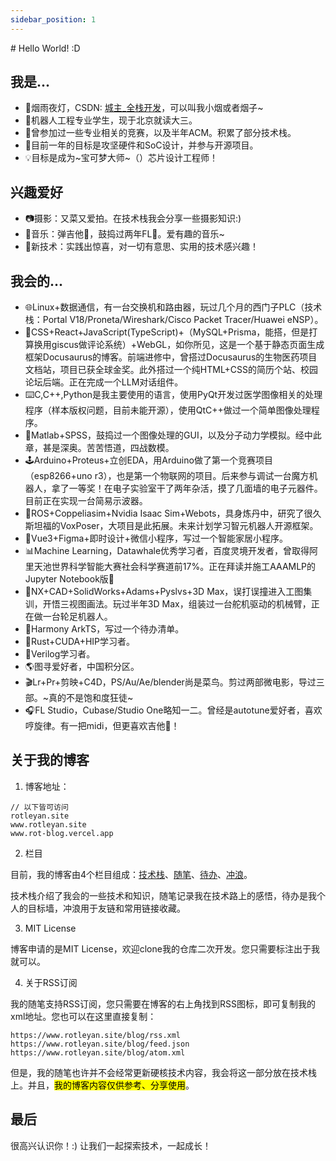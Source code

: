 ```yaml
---
sidebar_position: 1
---
```


<WordCount>
# Hello World! :D

## 我是...

- 🔅烟雨夜灯，CSDN: [城主_全栈开发](https://blog.csdn.net/hustle28214)，可以叫我小烟或者烟子\~
- 🤖机器人工程专业学生，现于北京就读大三。
- 👾曾参加过一些专业相关的竞赛，以及半年ACM。积累了部分技术栈。
- 📡目前一年的目标是攻坚硬件和SoC设计，并参与开源项目。
- 💡目标是成为~宝可梦大师~（）芯片设计工程师！


## 兴趣爱好

- 📷摄影：又菜又爱拍。在技术栈我会分享一些摄影知识:)
- 🎹音乐：弹吉他🎸，鼓捣过两年FL🥭。爱有趣的音乐\~
- 🚀新技术：实践出惊喜，对一切有意思、实用的技术感兴趣！


## 我会的...

- 🌐Linux+数据通信，有一台交换机和路由器，玩过几个月的西门子PLC（技术栈：Portal V18/Proneta/Wireshark/Cisco Packet Tracer/Huawei eNSP）。
- 👋CSS+React+JavaScript(TypeScript)+（MySQL+Prisma，能搭，但是打算换用giscus做评论系统）+WebGL，如你所见，这是一个基于静态页面生成框架Docusaurus的博客。前端进修中，曾搭过Docusaurus的生物医药项目文档站，项目已获全球金奖。此外搭过一个纯HTML+CSS的简历个站、校园论坛后端。正在完成一个LLM对话组件。
- ⌨️C,C++,Python是我主要使用的语言，使用PyQt开发过医学图像相关的处理程序（样本版权问题，目前未能开源），使用QtC++做过一个简单图像处理程序。
- 🔢Matlab+SPSS，鼓捣过一个图像处理的GUI，以及分子动力学模拟。经中此章，甚是深奥。苦苦悟道，四战数模。
- 🕹️Arduino+Proteus+立创EDA，用Arduino做了第一个竞赛项目（esp8266+uno r3），也是第一个物联网的项目。后来参与调试一台魔方机器人，拿了一等奖！在电子实验室干了两年杂活，摸了几面墙的电子元器件。目前正在实现一台简易示波器。
- 🤖ROS+Coppeliasim+Nvidia Isaac Sim+Webots，具身炼丹中，研究了很久斯坦福的VoxPoser，大项目是此拓展。未来计划学习智元机器人开源框架。
- 💬Vue3+Figma+即时设计+微信小程序，写过一个智能家居小程序。
- 📊Machine Learning，Datawhale优秀学习者，百度灵境开发者，曾取得阿里天池世界科学智能大赛社会科学赛道前17%。正在拜读并施工AAAMLP的Jupyter Notebook版🚧
- 🔩NX+CAD+SolidWorks+Adams+Pyslvs+3D Max，误打误撞进入工图集训，开悟三视图画法。玩过半年3D Max，组装过一台舵机驱动的机械臂，正在做一台轮足机器人。
- 📌Harmony ArkTS，写过一个待办清单。
- 🦀Rust+CUDA+HIP学习者。
- 🔧Verilog学习者。
- 🌎️图寻爱好者，中国积分区。
- 🎬Lr+Pr+剪映+C4D，PS/Au/Ae/blender尚是菜鸟。剪过两部微电影，导过三部。~真的不是饱和度狂徒~
- 🎧FL Studio，Cubase/Studio One略知一二。曾经是autotune爱好者，喜欢哼旋律。有一把midi，但更喜欢吉他🎸！


## 关于我的博客

1. 博客地址：

```
// 以下皆可访问
rotleyan.site
www.rotleyan.site
www.rot-blog.vercel.app
```
2. 栏目

目前，我的博客由4个栏目组成：[技术栈](/docs/category/control)、[随笔](/blog)、[待办](/todolist)、[冲浪](/link)。

技术栈介绍了我会的一些技术和知识，随笔记录我在技术路上的感悟，待办是我个人的目标墙，冲浪用于友链和常用链接收藏。

3. MIT License

博客申请的是MIT License，欢迎clone我的仓库二次开发。您只需要标注出于我就可以。

4. 关于RSS订阅

我的随笔支持RSS订阅，您只需要在博客的右上角找到RSS图标，即可复制我的xml地址。您也可以在这里直接复制：

```
https://www.rotleyan.site/blog/rss.xml 
https://www.rotleyan.site/blog/feed.json
https://www.rotleyan.site/blog/atom.xml
```

但是，我的随笔也许并不会经常更新硬核技术内容，我会将这一部分放在技术栈上。并且，<mark>我的博客内容仅供参考、分享使用</mark>。



## 最后

很高兴认识你！:) 让我们一起探索技术，一起成长！

</WordCount>

<Comment />